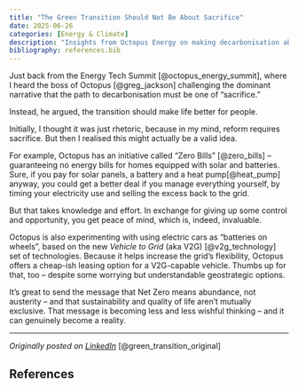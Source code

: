 ```yaml
---
title: "The Green Transition Should Not Be About Sacrifice"
date: 2025-06-26
categories: [Energy & Climate]
description: "Insights from Octopus Energy on making decarbonisation about abundance and better quality of life, not sacrifice"
bibliography: references.bib
---
```


Just back from the Energy Tech Summit [@octopus_energy_summit], where I heard the boss of Octopus [@greg_jackson] challenging the dominant narrative that the path to decarbonisation must be one of "sacrifice."

Instead, he argued, the transition should make life better for people.

Initially, I thought it was just rhetoric, because in my mind, reform requires sacrifice. But then I realised this might actually be a valid idea.

For example, Octopus has an initiative called "Zero Bills" [@zero_bills] -- guaranteeing no energy bills for homes equipped with solar and batteries. Sure, if you pay for solar panels, a battery and a heat pump[@heat_pump] anyway, you could get a better deal if you manage everything yourself, by timing your electricity use and selling the excess back to the grid.

But that takes knowledge and effort. In exchange for giving up some control and opportunity, you get peace of mind, which is, indeed, invaluable.

Octopus is also experimenting with using electric cars as "batteries on wheels", based on the new _Vehicle to Grid_ (aka V2G) [@v2g_technology] set of technologies. Because it helps increase the grid's flexibility, Octopus offers a cheap-ish leasing option for a V2G-capable vehicle. Thumbs up for that, too -- despite some worrying but understandable geostrategic options.

It's great to send the message that Net Zero means abundance, not austerity -- and that sustainability and quality of life aren't mutually exclusive. That message is becoming less and less wishful thinking -- and it can genuinely become a reality.

---

*Originally posted on [LinkedIn](https://www.linkedin.com/posts/cdinu_energytech-netzero-v2g-activity-7343970682424180737-RnMi)* [@green_transition_original]

## References

